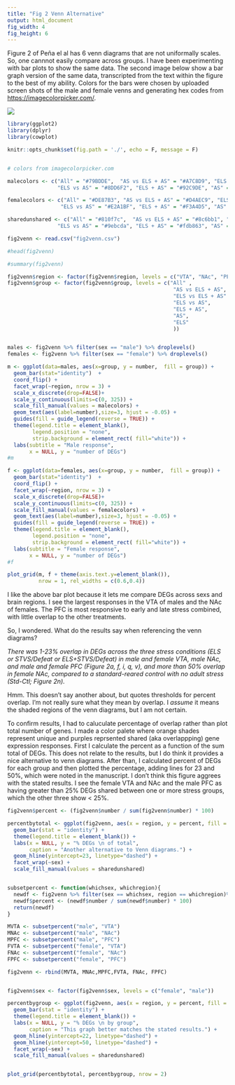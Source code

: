 ```yaml
---
title: "Fig 2 Venn Alternative"
output: html_document
fig_width: 4 
fig_height: 6 
---
```


Figure 2 of Peña el al has 6 venn diagrams that are not uniformally scales. So, one cannnot easily compare across groups. I have been experimenting with bar plots to show the same data. The second image below show a bar graph version of the same data, transcripted from the text within the figure to the best of my ability. Colors for the bars were chosen by uploaded screen shots of the male and female venns and generating hex codes from <https://imagecolorpicker.com/>.

![](fig2venn-original.png)

```r
library(ggplot2)
library(dplyr)
library(cowplot)

knitr::opts_chunk$set(fig.path = './', echo = F, message = F)


# colors from imagecolorpicker.com

malecolors <- c("All" = "#79BDDE",  "AS vs ELS + AS" = "#A7C8D9", "ELS vs ELS + AS" = "#03BEEE" ,
                "ELS vs AS" = "#8DD6F2", "ELS + AS" = "#92C9DE", "AS" = "#DDDEE0", "ELS" = "#69D7FC" )

femalecolors <- c("All" = "#DE87B3", "AS vs ELS + AS" = "#D4AEC9", "ELS vs ELS + AS" = "#FF469F" ,
                 "ELS vs AS" = "#E2A1BF", "ELS + AS" = "#F3A4D5", "AS" = "#DDDEE0", "ELS" = "#FF80BB" )

sharedunshared <- c("All" = "#810f7c",  "AS vs ELS + AS" = "#8c6bb1", "ELS vs ELS + AS" = "#8c96c6" ,
                "ELS vs AS" = "#9ebcda", "ELS + AS" = "#fdb863", "AS" = "#e08214", "ELS" = "#b35806" )


```

```r
fig2venn <- read.csv("fig2venn.csv")

#head(fig2venn)

#summary(fig2venn)

fig2venn$region <- factor(fig2venn$region, levels = c("VTA", "NAc", "PFC")) 
fig2venn$group <- factor(fig2venn$group, levels = c("All" ,  
                                                     "AS vs ELS + AS",
                                                     "ELS vs ELS + AS" ,
                                                     "ELS vs AS",
                                                     "ELS + AS",
                                                     "AS",
                                                     "ELS" 
                                                     ))


males <- fig2venn %>% filter(sex == "male") %>% droplevels()
females <- fig2venn %>% filter(sex == "female") %>% droplevels()

m <- ggplot(data=males, aes(x=group, y = number,  fill = group)) + 
  geom_bar(stat="identity")  + 
  coord_flip() + 
  facet_wrap(~region, nrow = 3) +
  scale_x_discrete(drop=FALSE)+
  scale_y_continuous(limits=c(0, 325)) +
  scale_fill_manual(values = malecolors) +
  geom_text(aes(label=number),size=3, hjust = -0.05) +
  guides(fill = guide_legend(reverse = TRUE)) +
  theme(legend.title = element_blank(),
        legend.position = "none",
        strip.background = element_rect( fill="white")) +
  labs(subtitle = "Male response",
       x = NULL, y = "number of DEGs") 
#m

f <- ggplot(data=females, aes(x=group, y = number,  fill = group)) + 
  geom_bar(stat="identity")  + 
  coord_flip() + 
  facet_wrap(~region, nrow = 3) +
  scale_x_discrete(drop=FALSE)+
  scale_y_continuous(limits=c(0, 325)) +
  scale_fill_manual(values = femalecolors) +
  geom_text(aes(label=number),size=3, hjust = -0.05) +
  guides(fill = guide_legend(reverse = TRUE)) +
  theme(legend.title = element_blank(),
        legend.position = "none",
        strip.background = element_rect( fill="white")) +
  labs(subtitle = "Female response",
       x = NULL, y = "number of DEGs") 
#f

plot_grid(m, f + theme(axis.text.y=element_blank()), 
          nrow = 1, rel_widths = c(0.6,0.4))
```

I like the above bar plot because it lets me compare DEGs across sexs and brain regions. I see the largest responses in the VTA of males and the NAc of females. The PFC is most responsive to early and late stress combined, with little overlap to the other treatments. 

So, I wondered. What do the results say when referencing the venn diagrams?

_There was 1-23% overlap
in DEGs across the three stress conditions (ELS or
STVS/Defeat or ELS+STVS/Defeat) in male and
female VTA, male NAc, and male and female PFC
(Figure 2a, f, i, q, v), and more than 50% overlap in
female NAc, compared to a standard-reared control
with no adult stress (Std-Ctl; Figure 2n)._

Hmm. This doesn't say another about, but quotes thresholds for percent overlap. I'm not really sure what they mean by overlap. I _assume_ it means the shaded regions of the venn diagrams, but I am not certain. 

To confirm results, I had to caluculate percentage of overlap rather than plot total number of genes. I made a color palete where orange shades represent unique and purples reprsented shared (aka overlappping) gene expression responses. First I calculate the percent as a function of the sum total of DEGs. This does not relate to the results, but I do think it provides a nice alternative to venn diagrams. After than, I calculated percent of DEGs for each group and then plotted the percentage, adding lines for 23 and 50%, which were noted in the manuscript. I don't think this figure aggrees with the stated results. I see the female VTA and NAc and the male PFC as having greater than 25% DEGs shared between one or more stress groups, which the other three show < 25%. 

```r
fig2venn$percent <- (fig2venn$number / sum(fig2venn$number) * 100)

percentbytotal <- ggplot(fig2venn, aes(x = region, y = percent, fill = reorder(group, desc(group)))) + 
  geom_bar(stat = "identity") + 
  theme(legend.title = element_blank()) + 
  labs(x = NULL, y = "% DEGs \n of total",
       caption = "Another alternative to Venn diagrams.") +
  geom_hline(yintercept=23, linetype="dashed") +
  facet_wrap(~sex) +
  scale_fill_manual(values = sharedunshared) 


subsetpercent <- function(whichsex, whichregion){
  newdf <- fig2venn %>% filter(sex == whichsex, region == whichregion)%>% droplevels()
  newdf$percent <- (newdf$number / sum(newdf$number) * 100)
  return(newdf)
}

MVTA <- subsetpercent("male", "VTA")
MNAc <- subsetpercent("male", "NAc")
MPFC <- subsetpercent("male", "PFC")
FVTA <- subsetpercent("female", "VTA")
FNAc <- subsetpercent("female", "NAc")
FPFC <- subsetpercent("female", "PFC")

fig2venn <- rbind(MVTA, MNAc,MPFC,FVTA, FNAc, FPFC)


fig2venn$sex <- factor(fig2venn$sex, levels = c("female", "male"))

percentbygroup <- ggplot(fig2venn, aes(x = region, y = percent, fill = reorder(group, desc(group)))) + 
  geom_bar(stat = "identity") + 
  theme(legend.title = element_blank()) + 
  labs(x = NULL, y = "% DEGs \n by group",
       caption = "This graph better matches the stated results.") +
  geom_hline(yintercept=22, linetype="dashed") +
  geom_hline(yintercept=50, linetype="dashed") +
  facet_wrap(~sex) +
  scale_fill_manual(values = sharedunshared) 


plot_grid(percentbytotal, percentbygroup, nrow = 2)
```
